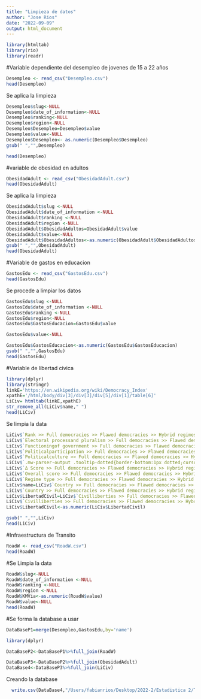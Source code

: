 ```yaml
---
title: "Limpieza de datos"
author: "Jose Rios"
date: "2022-09-09"
output: html_document
---
```



```r
library(htmltab)
library(rio)
library(readr)
```


#Variable dependiente del desempleo de jovenes de 15 a 22 años 


```r
Desempleo <- read_csv("Desempleo.csv")
head(Desempleo)
```
Se aplica la limpieza
```r
Desempleo$slug<-NULL
Desempleo$date_of_information<-NULL
Desempleo$ranking<-NULL
Desempleo$region<-NULL
Desempleo$Desempleo=Desempleo$value
Desempleo$value<-NULL
Desempleo$Desempleo<- as.numeric(Desempleo$Desempleo)
gsub(" ","",Desempleo)
```

```r
head(Desempleo)
```


#variable de obesidad en adultos


```r
ObesidadAdult <- read_csv("ObesidadAdult.csv")
head(ObesidadAdult)
```

Se aplica la limpieza

```r
ObesidadAdult$slug <-NULL
ObesidadAdult$date_of_information <-NULL
ObesidadAdult$ranking <-NULL
ObesidadAdult$region <-NULL
ObesidadAdult$ObesidadAdultos=ObesidadAdult$value
ObesidadAdult$value<-NULL
ObesidadAdult$ObesidadAdultos<-as.numeric(ObesidadAdult$ObesidadAdultos)
gsub(" ","",ObesidadAdult)
head(ObesidadAdult)
```



#Variable de gastos en educacion


```r
GastosEdu <- read_csv("GastosEdu.csv")
head(GastosEdu)
```
Se procede a limpiar los datos
```r
GastosEdu$slug <-NULL
GastosEdu$date_of_information <-NULL
GastosEdu$ranking <-NULL
GastosEdu$region<-NULL
GastosEdu$GastosEducacion=GastosEdu$value

GastosEdu$value<-NULL

GastosEdu$GastosEducacion<-as.numeric(GastosEdu$GastosEducacion)
gsub(" ","",GastosEdu)
head(GastosEdu)
```



#Variable de libertad civica


```r
library(dplyr)
library(stringr)
linkE='https://en.wikipedia.org/wiki/Democracy_Index'
xpathE='/html/body/div[3]/div[3]/div[5]/div[1]/table[6]'
LiCiv= htmltab(linkE,xpathE)
str_remove_all(LiCiv$name," ")
head(LiCiv)
```
Se limpia la data
```r
LiCiv$`Rank >> Full democracies >> Flawed democracies >> Hybrid regimes >> Authoritarian regimes` <-NULL
LiCiv$`Elec­toral pro­cessand plura­lism >> Full democracies >> Flawed democracies >> Hybrid regimes >> Authoritarian regimes` <-NULL
LiCiv$`Func­tioningof govern­ment >> Full democracies >> Flawed democracies >> Hybrid regimes >> Authoritarian regimes` <-NULL
LiCiv$`Poli­ticalpartici­pation >> Full democracies >> Flawed democracies >> Hybrid regimes >> Authoritarian regimes` <-NULL
LiCiv$`Poli­ticalcul­ture >> Full democracies >> Flawed democracies >> Hybrid regimes >> Authoritarian regimes` <-NULL
LiCiv$`.mw-parser-output .tooltip-dotted{border-bottom:1px dotted;cursor:help}Δ Rank >> Full democracies >> Flawed democracies >> Hybrid regimes >> Authoritarian regimes` <-NULL
LiCiv$`Δ Score >> Full democracies >> Flawed democracies >> Hybrid regimes >> Authoritarian regimes` <-NULL
LiCiv$`Overall score >> Full democracies >> Flawed democracies >> Hybrid regimes >> Authoritarian regimes` <-NULL
LiCiv$`Regime type >> Full democracies >> Flawed democracies >> Hybrid regimes >> Authoritarian regimes` <-NULL
LiCiv$name=LiCiv$`Country >> Full democracies >> Flawed democracies >> Hybrid regimes >> Authoritarian regimes`
LiCiv$`Country >> Full democracies >> Flawed democracies >> Hybrid regimes >> Authoritarian regimes`<-NULL
LiCiv$LibertadCivil=LiCiv$`Civilliber­ties >> Full democracies >> Flawed democracies >> Hybrid regimes >> Authoritarian regimes`
LiCiv$`Civilliber­ties >> Full democracies >> Flawed democracies >> Hybrid regimes >> Authoritarian regimes`<-NULL
LiCiv$LibertadCivil<-as.numeric(LiCiv$LibertadCivil)

```

```r
gsub(" ","",LiCiv)
head(LiCiv)
```
#Infraestructura de Transito
```r
RoadW <- read_csv("RoadW.csv")
head(RoadW)
```
#Se Limpia la data
```r
RoadW$slug<-NULL
RoadW$date_of_information <-NULL
RoadW$ranking <-NULL
RoadW$region <-NULL
RoadW$KMVia<-as.numeric(RoadW$value)
RoadW$value<-NULL
head(RoadW)
```



#Se forma la database a usar

```r
DataBaseP1=merge(Desempleo,GastosEdu,by='name')
```

```r
library(dplyr)
```

```r
DataBaseP2<-DataBaseP1%>%full_join(RoadW)

DataBaseP3<-DataBaseP2%>%full_join(ObesidadAdult)
DataBase4<-DataBaseP3%>%full_join(LiCiv)
```
Creando la database
```r
  write.csv(DataBase4,"/Users/fabianrios/Desktop/2022-2/Estadistica 2/Trabajo Grupal/DataBase.csv",row.names = TRUE)
```










